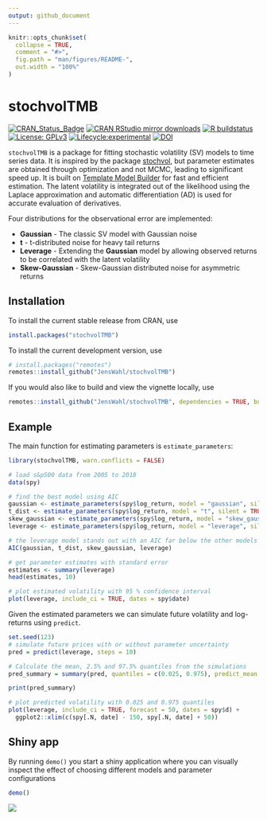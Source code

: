 ```yaml
---
output: github_document
---
```


<!-- README.md is generated from README.Rmd. Please edit that file -->

```r
knitr::opts_chunk$set(
  collapse = TRUE,
  comment = "#>",
  fig.path = "man/figures/README-",
  out.width = "100%"
)
```

# stochvolTMB

<!-- badges: start -->
[![CRAN_Status_Badge](https://www.r-pkg.org/badges/version-last-release/stochvolTMB)](https://cran.r-project.org/package=stochvolTMB)
[![CRAN RStudio mirror downloads](https://cranlogs.r-pkg.org/badges/grand-total/stochvolTMB?color=blue)](https://r-pkg.org/pkg/stochvolTMB)
[![R buildstatus](https://github.com/JensWahl/stochvolTMB/workflows/R-CMD-check/badge.svg)](https://github.com/JensWahl/stochvolTMB/actions)
[![License: GPLv3](https://img.shields.io/badge/License-GPLv3-blue.svg)](https://www.gnu.org/licenses/gpl-3.0)
[![Lifecycle:experimental](https://img.shields.io/badge/lifecycle-experimental-orange.svg)](https://lifecycle.r-lib.org/articles/stages.html)
[![DOI](https://zenodo.org/badge/162462958.svg)](https://zenodo.org/badge/latestdoi/162462958)
<!-- badges: end -->

`stochvolTMB` is a package for fitting stochastic volatility (SV) models to time series data. It is inspired by the package [stochvol](https://github.com/gregorkastner/stochvol), but parameter estimates are obtained through optimization and not MCMC, leading to significant speed up. It is built on [Template Model Builder](https://github.com/kaskr/adcomp) for fast and efficient estimation. The latent volatility is integrated out of the likelihood using the Laplace approximation and automatic differentiation (AD) is used for accurate evaluation of derivatives. 

Four distributions for the observational error are implemented: 

* **Gaussian** - The classic SV model with Gaussian noise 
* **t** - t-distributed noise for heavy tail returns 
* **Leverage** -  Extending the **Gaussian** model by allowing observed returns to be correlated with the latent volatility
* **Skew-Gaussian** - Skew-Gaussian distributed noise for asymmetric returns


## Installation
To install the current stable release from CRAN, use

```r
install.packages("stochvolTMB")
```

To install the current development version, use

``` r
# install.packages("remotes")
remotes::install_github("JensWahl/stochvolTMB")
```

If you would also like to build and view the vignette locally, use

```r
remotes::install_github("JensWahl/stochvolTMB", dependencies = TRUE, build_vignettes = TRUE)
```

## Example

The main function for estimating parameters is `estimate_parameters`:

```r
library(stochvolTMB, warn.conflicts = FALSE)

# load s&p500 data from 2005 to 2018
data(spy)

# find the best model using AIC 
gaussian <- estimate_parameters(spy$log_return, model = "gaussian", silent = TRUE)
t_dist <- estimate_parameters(spy$log_return, model = "t", silent = TRUE)
skew_gaussian <- estimate_parameters(spy$log_return, model = "skew_gaussian", silent = TRUE)
leverage <- estimate_parameters(spy$log_return, model = "leverage", silent = TRUE)

# the leverage model stands out with an AIC far below the other models
AIC(gaussian, t_dist, skew_gaussian, leverage)

# get parameter estimates with standard error
estimates <- summary(leverage)
head(estimates, 10)

# plot estimated volatility with 95 % confidence interval
plot(leverage, include_ci = TRUE, dates = spy$date)


```

Given the estimated parameters we can simulate future volatility and log-returns using `predict`. 
```r
set.seed(123)
# simulate future prices with or without parameter uncertainty
pred = predict(leverage, steps = 10)

# Calculate the mean, 2.5% and 97.5% quantiles from the simulations
pred_summary = summary(pred, quantiles = c(0.025, 0.975), predict_mean = TRUE)

print(pred_summary)

# plot predicted volatility with 0.025 and 0.975 quantiles
plot(leverage, include_ci = TRUE, forecast = 50, dates = spy$d) +
  ggplot2::xlim(c(spy[.N, date] - 150, spy[.N, date] + 50))

```

## Shiny app 

By running `demo()` you start a shiny application where you can visually inspect the effect of choosing different models and parameter configurations 

```r
demo()
```

![](man/figures/shinyApp.png)

